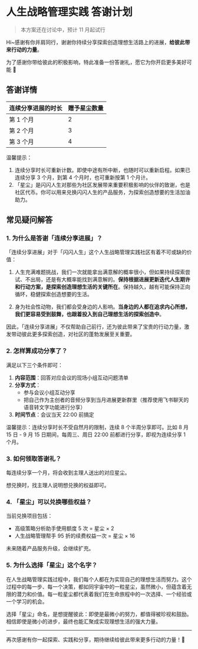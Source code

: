 # 人生战略管理实践 答谢计划

> 本方案还在讨论中，预计 11 月起试行

Hi~感谢有你并肩同行，谢谢你持续分享探索创造理想生活路上的进展，**给彼此带来行动的力量**。

为了感谢你带给彼此的积极影响，特此准备一份答谢礼，愿它为你开启更多美好可能 🤗


## 答谢详情

| 连续分享进展的时长 | 赠予星尘数量 | 
|--------|--------| 
| 第 1 个月 | 2      | 
| 第 2 个月 | 3      | 
| 第 3 个月 | 4      | 

温馨提示：

1. 连续分享时长可重新计数。即使中途有所中断，也随时可以重新启程。如果已连续分享 3 个月，到第 4 个月时，也可重新按第 1 个月计。
2. 「星尘」是闪闪人生对那些为社区发展带来重要积极影响的伙伴的致谢，也是社区代币。你可以用来兑换闪闪人生的产品服务，为探索创造想要的生活加油助力。

## 常见疑问解答

### 1. 为什么是答谢「连续分享进展」？

「连续分享进展」对于「闪闪人生」这个人生战略管理实践社区有着不可或缺的价值：

1. 人生充满难题挑战，我们一次就能拿出满意解的概率很小，但如果持续探索尝试、不出局，还是有大概率能找到满意解的。**保持根据进展更新迭代人生期许和行动方案，是探索创造理想生活的关键所在**。保持越久，越有可能保持正向循环，稳健探索创造想要的生活。

2. 身为社会性动物，我们都会受身边的人影响。**当身边的人都在追求内心所想，我们更容易受到鼓舞，也跟着投入到自己理想生活的探索创造中**。

因此，「连续分享进展」不仅帮助自己前行，还为彼此带来了宝贵的行动力量，激发带动彼此更多探索创造，对社区的蓬勃发展至关重要。

### 2. 怎样算成功分享了？

满足以下三个条件即可：

1. **内容范围**：回答对应会议的现场小组互动问题清单
2. **分享方式**：
    * 参与会议小组互动分享
    * 把自己作为主创者的音频分享到当月进展更新群里（推荐使用飞书聊天的语音转文字功能进行分享）
3. **时间节点**：会议当天 22:00 前搞定

温馨提示：连续分享时长不受自然月的限制，连续 8 个半周分享即可。比如 8 月 15 日 - 9 月 15 日期间，每周三、周日 22:00 前都进行分享，即视为连续分享 1 个月。


### 3. 如何领取答谢礼？

每连续分享一个月，将会收到主理人送出的对应星尘。

想兑换时，找主理人说明想兑换的权益即可。


### 4. 「星尘」可以兑换哪些权益？

当前兑换项目包括：
- 高级策略分析助手使用额度 5 次 = 星尘 × 2
- 人生战略管理帮手 95 折的续费权益一次  = 星尘 × 16  

未来随着产品服务升级，会继续扩充。

### 5. 为什么选择「星尘」这个名字？

在人生战略管理实践过程中，我们每个人都在为实现自己的理想生活而努力。这个过程中的每一步、每一个决策，都如同宇宙中的一粒星尘，虽然微小，但蕴含着无限的潜力和价值。每一粒星尘都代表着我们在生命旅程中的一次选择、一个经验或一个学习的机会。

选择「星尘」命名，是想提醒彼此：即使是最微小的努力，都值得被珍视和鼓励。相信即使是微小的进步，最终也能汇聚成实现理想生活的强大力量。


---

再次感谢有你一起探索、实践和分享，期待继续给彼此带来更多行动的力量！🌟